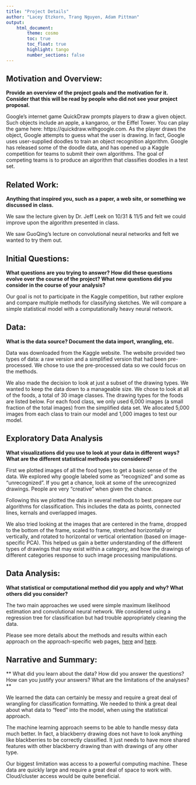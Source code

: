 ```yaml
---
title: "Project Details"
author: "Lacey Etzkorn, Trang Nguyen, Adam Pittman"
output: 
    html_document:
        theme: cosmo 
        toc: true
        toc_float: true
        highlight: tango
        number_sections: false
---
```

## Motivation and Overview: 

**Provide an overview of the project goals and the motivation for it. Consider that this will be read by people who did not see your project proposal.**

Google's internet game QuickDraw prompts players to draw a given object. 
Such objects include an apple, a kangaroo, or the Eiffel Tower. 
You can play the game here: https://quickdraw.withgoogle.com. 
As the player draws the object, Google attempts to guess what the user is drawing. 
In fact, Google uses user-supplied doodles to train an object recognition algorithm.
Google has released some of the doodle data, and has opened up a Kaggle competition for teams to submit their own algorithms. The goal of competing teams is to produce an algorithm that classifies doodles in a test set.

## Related Work: 

**Anything that inspired you, such as a paper, a web site, or something we discussed in class.**

We saw the lecture given by Dr. Jeff Leek on 10/31 & 11/5 and felt we could improve upon the algorithm presented in class. 

We saw GuoQing's lecture on convolutional neural networks and felt we wanted to try them out.

## Initial Questions: 

**What questions are you trying to answer? How did these questions evolve over the course of the project? What new questions did you consider in the course of your analysis?**

Our goal is not to participate in the Kaggle competition, but rather explore and compare multiple methods for classifying sketches. We will compare a simple statistical model with a computationally heavy neural network.

## Data: 

**What is the data source? Document the data import, wrangling, etc.**

Data was downloaded from the Kaggle website. The website provided two types of data: a raw version and a simplified version that had been pre-processed. We chose to use the pre-processed data so we could focus on the methods. 

We also made the decision to look at just a subset of the drawing types. We wanted to keep the data down to a manageable size. We chose to look at all of the foods, a total of 30 image classes. The drawing types for the foods are listed below. For each food class, we only used 6,000 images (a small fraction of the total images) from the simplified data set. We allocated 5,000 images from each class to train our model and 1,000 images to test our model.


## Exploratory Data Analysis

**What visualizations did you use to look at your data in different ways? What are the different statistical methods you considered?** 

First we plotted images of all the food types to get a basic sense of the data. We explored why google labeled some as "recognized" and some as "unrecognized". If you get a chance, look at some of the unrecognized drawings. People are very "creative" when given the chance. 

Following this we plotted the data in several methods to best prepare our algorithms for classification. This includes the data as points, connected lines, kernals and overlapped images.

We also tried looking at the images that are centered in the frame, dropped to the bottom of the frame, scaled to frame, stretched horizontally or vertically, and rotated to horizontal or vertical orientation (based on image-specific PCA). This helped us gain a better understanding of the different types of drawings that may exist within a category, and how the drawings of different categories response to such image processing manipulations.

## Data Analysis:

**What statistical or computational method did you apply and why? What others did you consider?**

The two main approaches we used were simple maximum likelihood estimation and convolutional neural network. We considered using a regression tree for classification but had trouble appropriately cleaning the data.

Please see more details about the methods and results within each approach on the approach-specific web pages, [here](https://adpitt6.github.io/DataScience2/Model_1.html) and [here](https://adpitt6.github.io/DataScience2/AnUnconsciousApproach.html).

## Narrative and Summary:

** What did you learn about the data? How did you answer the questions? How can you justify your answers? What are the limitations of the analyses? **

We learned the data can certainly be messy and require a great deal of wrangling for classification formatting. We needed to think a great deal about what data to "feed" into the model, when using the statistical approach.

The machine learning approach seems to be able to handle messy data much better. In fact, a blackberry drawing does not have to look anything like blackberries to be correctly classified. It just needs to have more shared features with other blackberry drawing than with drawings of any other type.

Our biggest limitation was access to a powerful computing machine. These data are quickly large and require a great deal of space to work with. Cloud/cluster access would be quite beneficial.